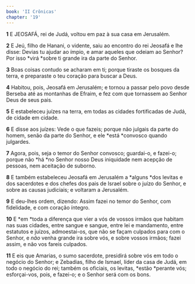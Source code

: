 ```yaml
---
book: 'II Crônicas'
chapter: '19'
---
```


**1** E JEOSAFÁ, rei de Judá, voltou em paz à sua casa em Jerusalém.

**2** E Jeú, filho de Hanani, o vidente, saiu ao encontro do rei Jeosafá e lhe disse: Devias tu ajudar ao ímpio, e amar aqueles que odeiam ao Senhor? Por isso *virá *sobre ti grande ira da parte do Senhor.

**3** Boas coisas contudo se acharam em ti; porque tiraste os bosques da terra, e preparaste o teu coração para buscar a Deus.

**4** Habitou, pois, Jeosafá em Jerusalém; e tornou a passar pelo povo desde Berseba até as montanhas de Efraim, e fez com que tornassem ao Senhor Deus de seus pais.

**5** E estabeleceu juízes na terra, em todas as cidades fortificadas de Judá, de cidade em cidade.

**6** E disse aos juízes: Vede o que fazeis; porque não julgais da parte do homem, senão da parte do Senhor, e ele *está *convosco quando julgardes.

**7** Agora, pois, seja o temor do Senhor convosco; guardai-o, e fazei-o; porque não *há *no Senhor nosso Deus iniquidade nem acepção de pessoas, nem aceitação de suborno.

**8** E também estabeleceu Jeosafá em Jerusalém a *alguns *dos levitas e dos sacerdotes e dos chefes dos pais de Israel sobre o juízo do Senhor, e sobre as causas judiciais; e voltaram a Jerusalém.

**9** E deu-lhes ordem, dizendo: Assim fazei no temor do Senhor, com fidelidade, e com coração íntegro.

**10** E *em *toda a diferença que vier a vós de vossos irmãos que habitam nas suas cidades, entre sangue e sangue, entre lei e mandamento, entre estatutos e juízos, admoestai-os, que não se façam culpados para com o Senhor, e _não_ venha grande ira sobre vós, e sobre vossos irmãos; fazei assim, e não vos fareis culpados.

**11** E eis que Amarias, o sumo sacerdote, presidirá sobre vós em todo o negócio do Senhor; e Zebadias, filho de Ismael, líder da casa de Judá, em todo o negócio do rei; também os oficiais, os levitas, *estão *perante vós; esforçai-vos, pois, e fazei-o; e o Senhor será com os bons.
